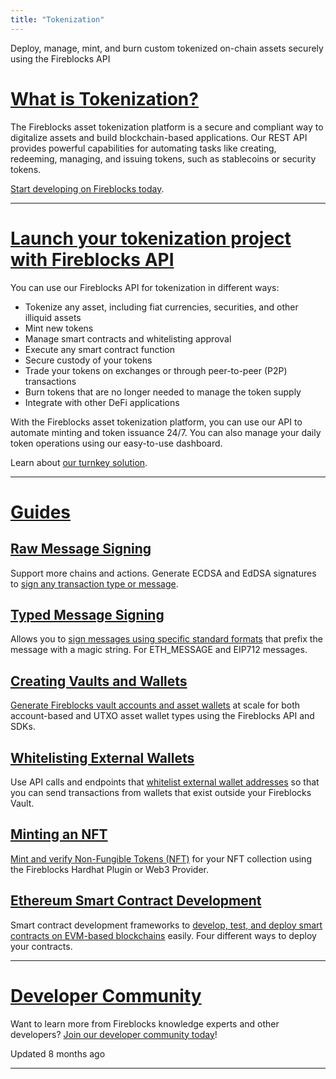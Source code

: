 ```yaml
---
title: "Tokenization"
---
```


Deploy, manage, mint, and burn custom tokenized on-chain assets securely using the Fireblocks API

# [What is Tokenization?](#what-is-tokenization)

The Fireblocks asset tokenization platform is a secure and compliant way to digitalize assets and build blockchain-based applications. Our REST API provides powerful capabilities for automating tasks like creating, redeeming, managing, and issuing tokens, such as stablecoins or security tokens.

[Start developing on Fireblocks today](https://www.fireblocks.com/developer-sandbox-sign-up/?gl=1*19mlzew*_ga*MTY4ODc5Mjc3Ni%5B%E2%80%A6%5D_ga_D39L1D2ZX2*MTY4Nzg2MTQwOS4xNi4xLjE2ODc4Njc3OTMuMjcuMC4w).

* * *

# [Launch your tokenization project with Fireblocks API](#launch-your-tokenization-project-with-fireblocks-api)

You can use our Fireblocks API for tokenization in different ways:

*   Tokenize any asset, including fiat currencies, securities, and other illiquid assets
*   Mint new tokens
*   Manage smart contracts and whitelisting approval
*   Execute any smart contract function
*   Secure custody of your tokens
*   Trade your tokens on exchanges or through peer-to-peer (P2P) transactions
*   Burn tokens that are no longer needed to manage the token supply
*   Integrate with other DeFi applications

With the Fireblocks asset tokenization platform, you can use our API to automate minting and token issuance 24/7. You can also manage your daily token operations using our easy-to-use dashboard.

Learn about [our turnkey solution](https://www.fireblocks.com/platforms/tokenization/).

* * *

# [Guides](#guides)
## [Raw Message Signing](#raw-message-signing)

Support more chains and actions. Generate ECDSA and EdDSA signatures to [sign any transaction type or message](/docs/raw-message-signing).

## [Typed Message Signing](#typed-message-signing)

Allows you to [sign messages using specific standard formats](/docs/typed-message-signing) that prefix the message with a magic string. For ETH\_MESSAGE and EIP712 messages.

## [Creating Vaults and Wallets](#creating-vaults-and-wallets)

[Generate Fireblocks vault accounts and asset wallets](/docs/creating-vaults-and-wallets) at scale for both account-based and UTXO asset wallet types using the Fireblocks API and SDKs.

## [Whitelisting External Wallets](#whitelisting-external-wallets)

Use API calls and endpoints that [whitelist external wallet addresses](/docs/whitelisting-external-wallets) so that you can send transactions from wallets that exist outside your Fireblocks Vault.

## [Minting an NFT](#minting-an-nft)

[Mint and verify Non-Fungible Tokens (NFT)](/docs/minting-an-nft) for your NFT collection using the Fireblocks Hardhat Plugin or Web3 Provider.

## [Ethereum Smart Contract Development](#ethereum-smart-contract-development)

Smart contract development frameworks to [develop, test, and deploy smart contracts on EVM-based blockchains](/docs/ethereum-smart-contract-development) easily. Four different ways to deploy your contracts.

* * *

# [Developer Community](#developer-community)

Want to learn more from Fireblocks knowledge experts and other developers? [Join our developer community today](https://community.fireblocks.com/)!

Updated 8 months ago

* * *